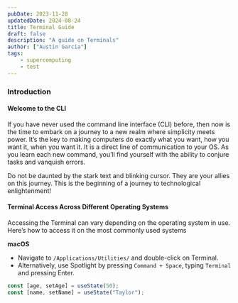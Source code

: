 ```yaml
---
pubDate: 2023-11-28
updatedDate: 2024-08-24
title: Terminal Guide
draft: false
description: "A guide on Terminals"
author: ["Austin Garcia"]
tags:
    - supercomputing
    - test
---
```


### Introduction

#### **Welcome to the CLI**
If you have never used the command line interface (CLI) before, then now is the time to embark on a journey to a new realm where simplicity meets power. It’s the key to making computers do exactly what you want, how you want it, when you want it. It is a direct line of communication to your OS. As you learn each new command, you’ll find yourself with the ability to conjure tasks and vanquish errors.

Do not be daunted by the stark text and blinking cursor. They are your allies on this journey. This is the beginning of a journey to technological enlightenment!

#### **Terminal Access Across Different Operating Systems**

Accessing the Terminal can vary depending on the operating system in use. Here’s how to access it on the most commonly used systems

**macOS**
 
- Navigate to `/Applications/Utilities/` and double-click on Terminal.
- Alternatively, use Spotlight by pressing `Command + Space`, typing `Terminal` and pressing Enter.

```js title="my-test-file.js" 
const [age, setAge] = useState(50);
const [name, setName] = useState("Taylor");
```